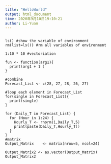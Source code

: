 ---
title: "HelloWorld"
output: html_document
time: 2020年9月10日19:10:21
author: Li-Yuan
---

```{}

ls() #show the variable of environment
rm(list=ls()) #rm all variables of environment

1:10 * 10 #vectoriation

fun <- function(arg1){
  print(arg1 + 1 )
}

#combine
Forecast_List <- c(28, 27, 28, 26, 27)

#loop each element in Forecast_List
for(single in Forecast_List){
  print(single)
}

for (Daily_T in Forecast_List) {
  for (Hour in 1:24) {
    Hourly_T <- rnorm(1,Daily_T,5)
    print(paste(Daily_T,Hourly_T))
  }
}
#matrix
Output_Matrix    <- matrix(nrow=5, ncol=24)

Output_Matrix2 <- as.vector(Output_Matrix)
Output_Matrix2
```